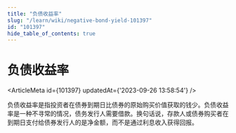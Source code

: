 ```yaml
---
title: "负债收益率"
slug: "/learn/wiki/negative-bond-yield-101397"
id: "101397"
hide_table_of_contents: true
---
```



# 负债收益率

<ArticleMeta id={101397} updatedAt={'2023-09-26 13:58:54'} />
<div className='border-solid border-b border-t-0 my-4 border-[var(--ifm-color-gray-300)]' />

负债收益率是指投资者在债券到期日比债券的原始购买价值获取的钱少。负债收益率是一种不寻常的情况，债务发行人需要借款。换句话说，存款人或债券购买者在到期日支付给债券发行人的是净金额，而不是通过利息收入获得回报。
